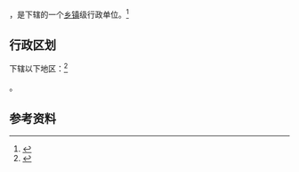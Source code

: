 {{中国乡级行政区|64/03/81/400/000}}

'''{{PAGENAMEBASE}}'''，是{{PRC admin/fullname|64/03/81/400/000|3}}下辖的一个[[乡镇|乡镇]]级行政单位。<ref>{{PRC admin/ref sgc|{{PRC admin/parent|64/03/81/400/000}}}}</ref>

== 行政区划 ==

{{PAGENAMEBASE}}下辖以下地区：<ref>{{PRC admin/ref sgc|64/03/81/400/000}}</ref>

{{PRC admin/children|64/03/81/400/000}}。

== 参考资料 ==

{{reflist}}

{{行政区划小作品}}
{{PRC admin/navcat|64/03/81/400/000}}